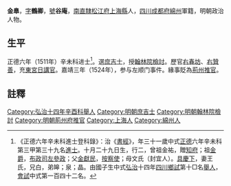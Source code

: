 {{明清人物信息框
| 姓名 = 金臯
| 原名 =
| 圖片名稱= 
| 圖片大小 =
| 圖片說明 = 
| 最高職務 = 荆州府推官
| 國家 = 大明 
| 爵位 =
| 籍貫 = [[南直隸|南直隸]][[松江府|松江府]][[上海縣|上海縣]]
| 族裔 = 
| 旗籍 = 
| 字號 = 
| 諡號 =
| 出生日期 = 成化十七年（1481年）十月二十九日
| 出生地點 =
| 逝世日期 = 卒年不詳
| 逝世地點 =
| 墓葬 =
| 配偶 = 王氏
| 親屬 = 曾祖金祐，祖[[金爵|金爵]]，父[[金獻民|金獻民]]，母文氏（封宜人）
| 出身 =
* 弘治十四年辛酉科舉人
* 正德六年辛未科同進士出身
| 經歷 =
| 著作 =  
}}
'''金臯'''{{BD|1481年||？年||}}，[[表字|字]]'''鶴卿'''，[[號|號]]'''谷庵'''，[[南直隸|南直隸]][[松江府|松江府]][[上海縣|上海縣]]人，[[四川|四川]][[成都府|成都府]][[綿州|綿州]]軍籍，明朝政治人物。

==生平==
正德六年（1511年）辛未科进士<ref>《正德六年辛未科進士登科錄》：治《[[書經|書經]]》，年三十一歲中式[[正德_(明朝)|正德]]六年辛未科第三甲第三十九名[[進士|進士]]。十月二十九日生，行二，曾祖金祐，贈[[知府|知府]]；祖[[金爵|金爵]]，[[布政司|布政司]][[左參政|左參政]]；父[[金獻民|金獻民]]，[[按察使|按察使]]；母文氏（封宜人）。[[具慶下|具慶下]]，妻王氏，兄白，弟皞；泉；晶。由國子生中式[[弘治|弘治]]十四年[[四川|四川]][[鄉試|鄉試]]第十□名[[舉人|舉人]]，[[會試|會試]]中式第一百四十二名。</ref>。選[[庶吉士|庶吉士]]，授[[翰林院檢討|翰林院檢討]]。歷官[[右春坊|右春坊]]、[[右贊善|右贊善]]，充[[東宮|東宮]][[日講官|日講官]]。嘉靖三年（1524年），参与左顺门事件。緣事貶為[[荊州|荊州]][[推官|推官]]。

==註釋==
{{reflist}}
{{明朝人物小作品}}
{{正德六年辛未科殿试金榜}}
{{左順門事件}}
{{金爵家族}}
{{DEFAULTSORT:Jin金}}
[[Category:弘治十四年辛酉科舉人|Category:弘治十四年辛酉科舉人]]
[[Category:明朝庶吉士|Category:明朝庶吉士]]
[[Category:明朝翰林院檢討|Category:明朝翰林院檢討]]
[[Category:明朝荊州府推官|Category:明朝荊州府推官]]
[[Category:上海人|Category:上海人]]
[[Category:綿州人|Category:綿州人]]
